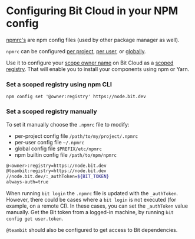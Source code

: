 # Configuring Bit Cloud in your NPM config

[npmrc's](https://docs.npmjs.com/cli/v7/configuring-npm/npmrc) are npm config files (used by other package manager as well).

`npmrc` can be configured [per project](https://docs.npmjs.com/cli/v7/configuring-npm/npmrc#per-project-config-file), [per user](https://docs.npmjs.com/cli/v7/configuring-npm/npmrc#per-user-config-file), or [globally](https://docs.npmjs.com/cli/v7/configuring-npm/npmrc#global-config-file).

Use it to configure your [scope owner name](/components/component-id#owner) on Bit Cloud as a [scoped registry](https://docs.npmjs.com/cli/v7/using-npm/scope). That will enable you to install your components using npm or Yarn.

### Set a scoped registry using npm CLI

```shell
npm config set '@owner:registry' https://node.bit.dev
```

### Set a scoped registry manually

To set it manually choose the `.npmrc` file to modify:

- per-project config file `/path/to/my/project/.npmrc`
- per-user config file `~/.npmrc`
- global config file `$PREFIX/etc/npmrc`
- npm builtin config file `/path/to/npm/npmrc`

```bash
@<owner>:registry=https://node.bit.dev
@teambit:registry=https://node.bit.dev
//node.bit.dev/:_authToken=${BIT_TOKEN}
always-auth=true
```

When running `bit login` the `.npmrc` file is updated with the `_authToken`. However, there could be cases where a `bit login` is not executed (for example, on a remote CI).
In these cases, you can set the `_authToken` value manually. Get the Bit token from a logged-in machine, by running `bit config get user.token`.

`@teambit` should also be configured to get access to Bit dependencies.
